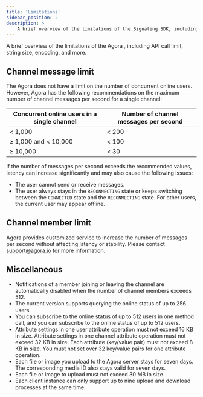 ```yaml
---
title: 'Limitations'
sidebar_position: 2
description: >
    A brief overview of the limitations of the Signaling SDK, including API call limit, string size, encoding, and more.
---
```




A brief overview of the limitations of the Agora <Vg k="MESS_SDK" />, including API call limit, string size, encoding, and more.

## Channel message limit

The Agora <Vg k="MESS_SDK" /> does not have a limit on the number of concurrent online users. However, Agora has the following recommendations on the maximum number of channel messages per second for a single channel:

| Concurrent online users in a single channel | Number of channel messages per second |
| ------------------------------------------- | ----------------------------- |
| &lt; 1,000                                  | &lt; 200                      |
| &ge; 1,000 and &lt; 10,000                  | &lt; 100                      |
| &ge; 10,000                                 | &lt; 30                       |


If the number of messages per second exceeds the recommended values, latency can increase significantly and may also cause the following issues:
 - The user cannot send or receive messages.
 - The user always stays in the `RECONNECTING` state or keeps switching between the `CONNECTED` state and the `RECONNECTING` state. For other users, the current user may appear offline.

## Channel member limit

Agora provides customized service to increase the number of messages per second without affecting latency or stability. Please contact <a href="mailto:support@agora.io">support@agora.io</a> for more information.


<Limitations PRODUCT="Signaling" CLIENT="app" PATH="signaling" />

## Miscellaneous

- Notifications of a member joining or leaving the channel are automatically disabled when the number of channel members exceeds 512.
- The current version supports querying the online status of up to 256 users.
- You can subscribe to the online status of up to 512 users in one method call, and you can subscribe to the online status of up to 512 users.
- Attribute settings in one user attribute operation must not exceed 16 KB in size. Attribute settings in one channel attribute operation must not exceed 32 KB in size. Each attribute (key/value pair) must not exceed 8 KB in size. You must not set over 32 key/value pairs for one attribute operation.
- Each file or image you upload to the Agora server stays for seven days. The corresponding media ID also stays valid for seven days.
- Each file or image to upload must not exceed 30 MB in size.
- Each client instance can only support up to nine upload and download processes at the same time.
